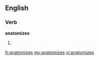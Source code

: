 ==English==

===Verb===
'''anatomizes'''

# {{third-person singular of|anatomize}}

[[fr:anatomizes]]
[[my:anatomizes]]
[[vi:anatomizes]]
